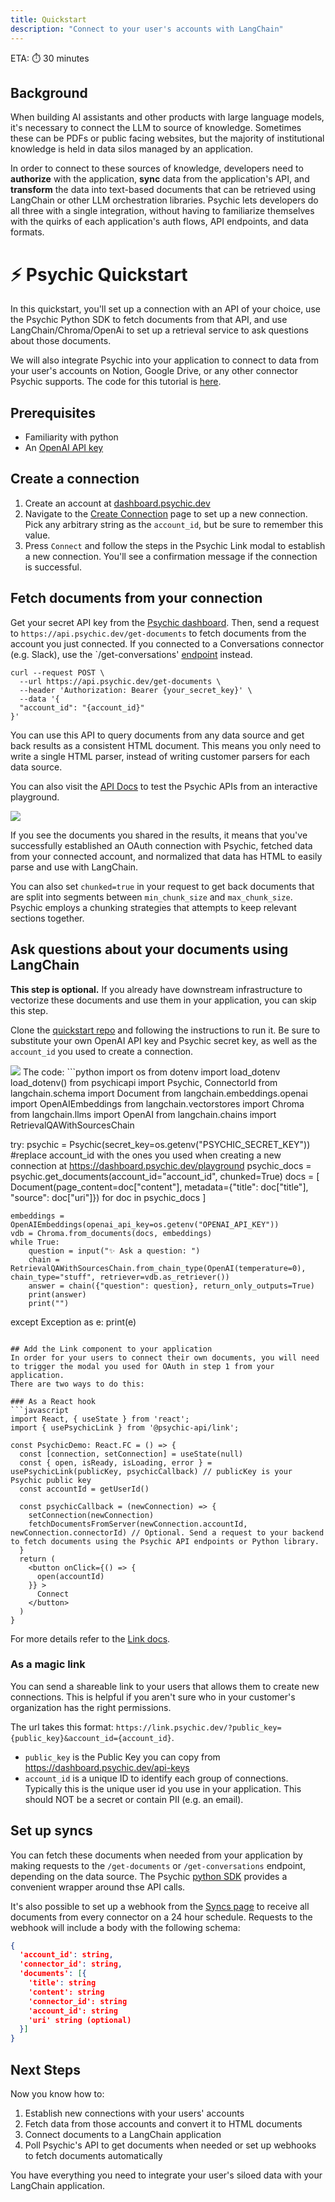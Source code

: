 ```yaml
---
title: Quickstart
description: "Connect to your user's accounts with LangChain"
---
```

ETA: ⏱️ 30 minutes

## Background
When building AI assistants and other products with large language models, it's necessary to connect the LLM to source of knowledge.
Sometimes these can be PDFs or public facing websites, but the majority of institutional knowledge is held in data silos managed by an application.

In order to connect to these sources of knowledge, developers need to **authorize** with the application, **sync** data from the application's API, and **transform** the data into text-based documents that can be retrieved using LangChain or other LLM orchestration libraries.
Psychic lets developers do all three with a single integration, without having to familiarize themselves with the quirks of each application's auth flows, API endpoints, and data formats.

# ⚡️ Psychic Quickstart
In this quickstart, you'll set up a connection with an API of your choice, use the Psychic Python SDK to fetch documents from that API, and use LangChain/Chroma/OpenAi to set up a retrieval service to ask questions about those documents. 

We will also integrate Psychic into your application to connect to data from your user's accounts on Notion, Google Drive, or any other connector Psychic supports.
The code for this tutorial is [here](https://github.com/psychic-api/psychic-quickstart).

## Prerequisites
* Familiarity with python
* An [OpenAI API key](https://platform.openai.com/account/api-keys)

## Create a connection
1. Create an account at [dashboard.psychic.dev](https://dashboard.psychic.dev)
2. Navigate to the [Create Connection](https://dashboard.psychic.dev/create-connection) page to set up a new connection. Pick any arbitrary string as the `account_id`, but be sure to remember this value.
3. Press `Connect` and follow the steps in the Psychic Link modal to establish a new connection. You'll see a confirmation message if the connection is successful.

## Fetch documents from your connection
Get your secret API key from the [Psychic dashboard](https://dashboard.psychic.dev/api-keys). 
Then, send a request to `https://api.psychic.dev/get-documents` to fetch documents from the account you just connected. If you connected to a Conversations connector (e.g. Slack), use the `/get-conversations' [endpoint](/api-reference/endpoint/get-conversations) instead.

```
curl --request POST \
  --url https://api.psychic.dev/get-documents \
  --header 'Authorization: Bearer {your_secret_key}' \
  --data '{
  "account_id": "{account_id}"
}'
```

<Tip>You can use this API to query documents from any data source and get back results as a consistent HTML document. This means you only need to write a single HTML parser, instead of writing customer parsers for each data source.</Tip>

You can also visit the [API Docs](/api-reference/endpoint/get-documents) to test the Psychic APIs from an interactive playground.
<Frame><img src="https://github.com/psychic-api/docs/assets/14931371/38bebe75-bd71-4d61-a71a-c7bb8c80306e" /></Frame>

If you see the documents you shared in the results, it means that you've successfully established an OAuth connection with Psychic, fetched data from your connected account, and normalized that data has HTML to easily parse and use with LangChain.

<Tip>You can also set `chunked=true` in your request to get back documents that are split into segments between `min_chunk_size` and `max_chunk_size`. Psychic employs a chunking strategies that attempts to keep relevant sections together.</Tip>

## Ask questions about your documents using LangChain

<Note>**This step is optional.** If you already have downstream infrastructure to vectorize these documents and use them in your application, you can skip this step.</Note>

Clone the [quickstart repo](https://github.com/psychic-api/psychic-quickstart) and following the instructions to run it.
Be sure to substitute your own OpenAI API key and Psychic secret key, as well as the `account_id` you used to create a connection.
<Frame><img src="https://github.com/psychic-api/docs/assets/14931371/3870e96d-bd40-42fa-9513-140336011b49"/></Frame>
The code:
```python
import os
from dotenv import load_dotenv
load_dotenv()
from psychicapi import Psychic, ConnectorId
from langchain.schema import Document
from langchain.embeddings.openai import OpenAIEmbeddings
from langchain.vectorstores import Chroma
from langchain.llms import OpenAI
from langchain.chains import RetrievalQAWithSourcesChain

try:
    psychic = Psychic(secret_key=os.getenv("PSYCHIC_SECRET_KEY"))
    #replace account_id with the ones you used when creating a new connection at https://dashboard.psychic.dev/playground
    psychic_docs = psychic.get_documents(account_id="account_id", chunked=True)
    docs = [
        Document(page_content=doc["content"], metadata={"title": doc["title"], "source": doc["uri"]})
        for doc in psychic_docs
    ]

    embeddings = OpenAIEmbeddings(openai_api_key=os.getenv("OPENAI_API_KEY"))
    vdb = Chroma.from_documents(docs, embeddings)
    while True:
        question = input("✨ Ask a question: ")
        chain = RetrievalQAWithSourcesChain.from_chain_type(OpenAI(temperature=0), chain_type="stuff", retriever=vdb.as_retriever())
        answer = chain({"question": question}, return_only_outputs=True)
        print(answer)
        print("")
except Exception as e:
    print(e)
```

## Add the Link component to your application
In order for your users to connect their own documents, you will need to trigger the modal you used for OAuth in step 1 from your application.
There are two ways to do this:

### As a React hook
```javascript
import React, { useState } from 'react';
import { usePsychicLink } from '@psychic-api/link';

const PsychicDemo: React.FC = () => {
  const [connection, setConnection] = useState(null)
  const { open, isReady, isLoading, error } = usePsychicLink(publicKey, psychicCallback) // publicKey is your Psychic public key
  const accountId = getUserId()
  
  const psychicCallback = (newConnection) => {
    setConnection(newConnection)
    fetchDocumentsFromServer(newConnection.accountId, newConnection.connectorId) // Optional. Send a request to your backend to fetch documents using the Psychic API endpoints or Python library.
  }
  return (
    <button onClick={() => {
      open(accountId)
    }} >
      Connect
    </button>
  )
}
```
For  more details refer to the [Link docs](/psychic-link).

### As a magic link
You can send a shareable link to your users that allows them to create new connections. This is helpful if you aren't sure who in your customer's organization has the right permissions.

The url takes this format: `https://link.psychic.dev/?public_key={public_key}&account_id={account_id}`.
* `public_key` is the Public Key you can copy from https://dashboard.psychic.dev/api-keys
* `account_id` is a unique ID to identify each group of connections. Typically this is the unique user id you use in your application. This should NOT be a secret or contain PII (e.g. an email).

## Set up syncs
You can fetch these documents when needed from your application by making requests to the `/get-documents` or `/get-conversations` endpoint, depending on the data source.
The Psychic [python SDK](/psychic-sdk) provides a convenient wrapper around thse API calls.

It's also possible to set up a webhook from the [Syncs page](https://dashboard.psychic.dev/syncs) to receive all documents from every connector on a 24 hour schedule. Requests to the webhook will include a body with the following schema:
```json
{
  'account_id': string,
  'connector_id': string,
  'documents': [{
    'title': string
    'content': string
    'connector_id': string
    'account_id': string
    'uri' string (optional)
  }]
}
```

## Next Steps
Now you know how to:
1. Establish new connections with your users' accounts
2. Fetch data from those accounts and convert it to HTML documents
3. Connect documents to a LangChain application
4. Poll Psychic's API to get documents when needed or set up webhooks to fetch documents automatically

You have everything you need to integrate your user's siloed data with your LangChain application.
